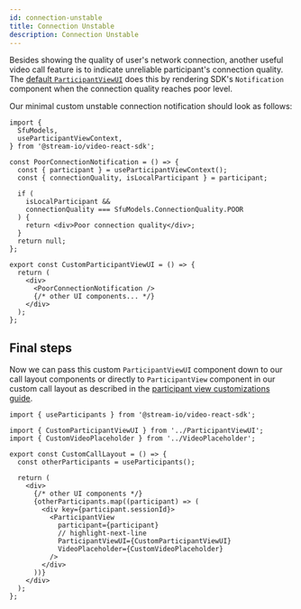 ```yaml
---
id: connection-unstable
title: Connection Unstable
description: Connection Unstable
---
```


Besides showing the quality of user's network connection, another useful video call feature is to indicate unreliable participant's connection quality. The [default `ParticipantViewUI`](../../ui-components/core/participant-view) does this by rendering SDK's `Notification` component when the connection quality reaches poor level.

Our minimal custom unstable connection notification should look as follows:

```tsx
import {
  SfuModels,
  useParticipantViewContext,
} from '@stream-io/video-react-sdk';

const PoorConnectionNotification = () => {
  const { participant } = useParticipantViewContext();
  const { connectionQuality, isLocalParticipant } = participant;

  if (
    isLocalParticipant &&
    connectionQuality === SfuModels.ConnectionQuality.POOR
  ) {
    return <div>Poor connection quality</div>;
  }
  return null;
};

export const CustomParticipantViewUI = () => {
  return (
    <div>
      <PoorConnectionNotification />
      {/* other UI components... */}
    </div>
  );
};
```

## Final steps

Now we can pass this custom `ParticipantViewUI` component down to our call layout components or directly to `ParticipantView` component in our custom call layout as described in the [participant view customizations guide](../participant-view-customizations).

```tsx
import { useParticipants } from '@stream-io/video-react-sdk';

import { CustomParticipantViewUI } from '../ParticipantViewUI';
import { CustomVideoPlaceholder } from '../VideoPlaceholder';

export const CustomCallLayout = () => {
  const otherParticipants = useParticipants();

  return (
    <div>
      {/* other UI components */}
      {otherParticipants.map((participant) => (
        <div key={participant.sessionId}>
          <ParticipantView
            participant={participant}
            // highlight-next-line
            ParticipantViewUI={CustomParticipantViewUI}
            VideoPlaceholder={CustomVideoPlaceholder}
          />
        </div>
      ))}
    </div>
  );
};
```
